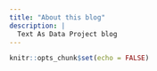 ```yaml
---
title: "About this blog"
description: |
  Text As Data Project blog
---
```


```r
knitr::opts_chunk$set(echo = FALSE)
```
